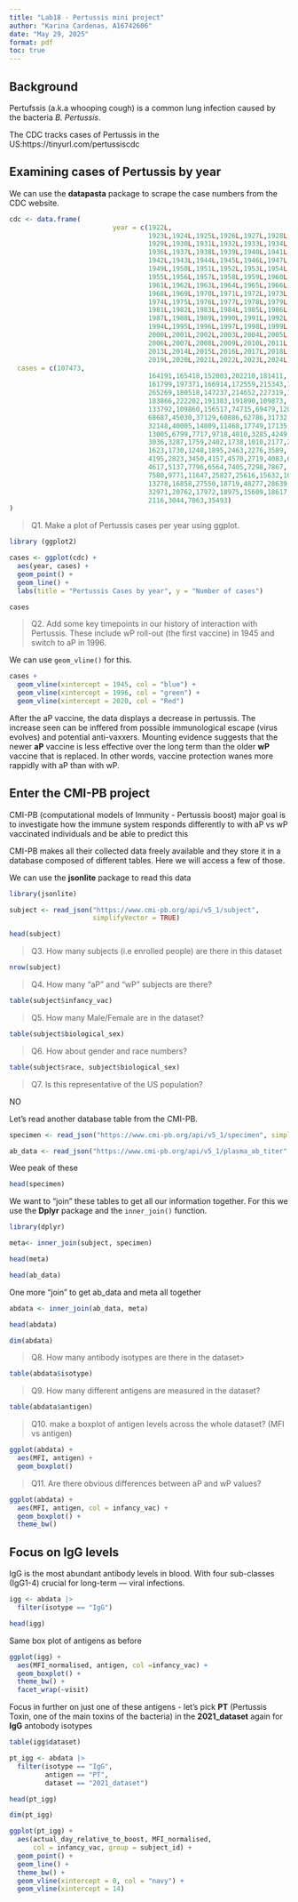 ```yaml
---
title: "Lab18 - Pertussis mini project"
author: "Karina Cardenas, A16742606"
date: "May 29, 2025" 
format: pdf
toc: true 
---
```


## Background 

Pertufssis (a.k.a whooping cough) is a common lung infection caused by the bacteria *B. Pertussis*.

The CDC tracks cases of Pertussis in the US:https://tinyurl.com/pertussiscdc

## Examining cases of Pertussis by year 


We can use the **datapasta** package to scrape the case numbers from the CDC website. 

```r
cdc <- data.frame(
                          year = c(1922L,
                                   1923L,1924L,1925L,1926L,1927L,1928L,
                                   1929L,1930L,1931L,1932L,1933L,1934L,1935L,
                                   1936L,1937L,1938L,1939L,1940L,1941L,
                                   1942L,1943L,1944L,1945L,1946L,1947L,1948L,
                                   1949L,1950L,1951L,1952L,1953L,1954L,
                                   1955L,1956L,1957L,1958L,1959L,1960L,
                                   1961L,1962L,1963L,1964L,1965L,1966L,1967L,
                                   1968L,1969L,1970L,1971L,1972L,1973L,
                                   1974L,1975L,1976L,1977L,1978L,1979L,1980L,
                                   1981L,1982L,1983L,1984L,1985L,1986L,
                                   1987L,1988L,1989L,1990L,1991L,1992L,1993L,
                                   1994L,1995L,1996L,1997L,1998L,1999L,
                                   2000L,2001L,2002L,2003L,2004L,2005L,
                                   2006L,2007L,2008L,2009L,2010L,2011L,2012L,
                                   2013L,2014L,2015L,2016L,2017L,2018L,
                                   2019L,2020L,2021L,2022L,2023L,2024L),
  cases = c(107473,
                                   164191,165418,152003,202210,181411,
                                   161799,197371,166914,172559,215343,179135,
                                   265269,180518,147237,214652,227319,103188,
                                   183866,222202,191383,191890,109873,
                                   133792,109860,156517,74715,69479,120718,
                                   68687,45030,37129,60886,62786,31732,28295,
                                   32148,40005,14809,11468,17749,17135,
                                   13005,6799,7717,9718,4810,3285,4249,
                                   3036,3287,1759,2402,1738,1010,2177,2063,
                                   1623,1730,1248,1895,2463,2276,3589,
                                   4195,2823,3450,4157,4570,2719,4083,6586,
                                   4617,5137,7796,6564,7405,7298,7867,
                                   7580,9771,11647,25827,25616,15632,10454,
                                   13278,16858,27550,18719,48277,28639,
                                   32971,20762,17972,18975,15609,18617,6124,
                                   2116,3044,7063,35493)
)
```


> Q1. Make a plot of Pertussis cases per year using ggplot. 

```r
library (ggplot2)

cases <- ggplot(cdc) +
  aes(year, cases) +
  geom_point() +
  geom_line() +
  labs(title = "Pertussis Cases by year", y = "Number of cases")

cases
```


> Q2. Add some key timepoints in our history of interaction with Pertussis. These include wP roll-out (the first vaccine) in 1945 and switch to aP in 1996.

We can use `geom_vline()` for this. 

```r
cases +
  geom_vline(xintercept = 1945, col = "blue") + 
  geom_vline(xintercept = 1996, col = "green") + 
  geom_vline(xintercept = 2020, col = "Red") 

```

After the aP vaccine, the data displays a decrease in pertussis. The increase seen can be inffered from possible immunological escape (virus evolves) and potential anti-vaxxers. Mounting evidence suggests that the newer **aP** vaccine is less effective over the long term than the older **wP** vaccine that is replaced. In other words, vaccine protection wanes more rappidly with aP than with wP. 



## Enter the CMI-PB project 

CMI-PB (computational models of Immunity - Pertussis boost) major goal is to investigate how the immune system responds differently to with aP vs wP vaccinated individuals and be able to predict this 

CMI-PB makes all their collected data freely available and they store it in a database composed of different tables. Here we will access a few of those. 


We can use the **jsonlite** package to read this data

```r
library(jsonlite)

subject <- read_json("https://www.cmi-pb.org/api/v5_1/subject",
                     simplifyVector = TRUE)

head(subject)
```

> Q3. How many subjects (i.e enrolled people) are there in this dataset

```r
nrow(subject)
```



> Q4. How many "aP" and "wP" subjects are there? 

```r
table(subject$infancy_vac)
```




> Q5. How many Male/Female are in the dataset? 

```r
table(subject$biological_sex)
```



> Q6. How about gender and race numbers? 

```r
table(subject$race, subject$biological_sex)
```

> Q7. Is this representative of the US population? 

NO 



Let's read another database table from the CMI-PB.

```r
specimen <- read_json("https://www.cmi-pb.org/api/v5_1/specimen", simplifyVector = TRUE)

ab_data <- read_json("https://www.cmi-pb.org/api/v5_1/plasma_ab_titer", simplifyVector = TRUE)
```


Wee peak of these 

```r
head(specimen)
```


We want to "join" these tables to get all our information together. For this we use  the **Dplyr** package and the `inner_join()` function. 

```r
library(dplyr)

meta<- inner_join(subject, specimen)

head(meta)
```


```r
head(ab_data)
```


One more "join" to get ab_data and meta all together 
```r
abdata <- inner_join(ab_data, meta)

head(abdata)
```

```r
dim(abdata)
```

> Q8. How many antibody isotypes are there in the dataset> 

```r
table(abdata$isotype)
```


> Q9. How many different antigens are measured in the dataset? 

```r
table(abdata$antigen)
```


> Q10. make a boxplot of antigen levels across the whole dataset? (MFI vs antigen)

```r
ggplot(abdata) + 
  aes(MFI, antigen) + 
  geom_boxplot() 
```

> Q11. Are there obvious differences between aP and wP values? 

```r
ggplot(abdata) + 
  aes(MFI, antigen, col = infancy_vac) + 
  geom_boxplot() + 
  theme_bw() 
```


## Focus on IgG levels 

IgG is the most abundant antibody levels in blood. With four sub-classes (IgG1-4) crucial for long-term --- viral infections. 

```r
igg <- abdata |>
  filter(isotype == "IgG")

head(igg)
```


Same box plot of antigens as before 

```r
ggplot(igg) + 
  aes(MFI_normalised, antigen, col =infancy_vac) + 
  geom_boxplot() + 
  theme_bw() + 
  facet_wrap(~visit)
```


Focus in further on just one of these antigens - let's pick **PT** (Pertussis Toxin, one of the main toxins of the bacteria) in the **2021_dataset** again for **IgG** antobody isotypes

```r
table(igg$dataset)
```

```r
pt_igg <- abdata |>
  filter(isotype == "IgG", 
         antigen == "PT", 
         dataset == "2021_dataset")

head(pt_igg)
```

```r
dim(pt_igg)
```

```r
ggplot(pt_igg) + 
  aes(actual_day_relative_to_boost, MFI_normalised, 
      col = infancy_vac, group = subject_id) + 
  geom_point() +
  geom_line() + 
  theme_bw() + 
  geom_vline(xintercept = 0, col = "navy") + 
  geom_vline(xintercept = 14)
```

